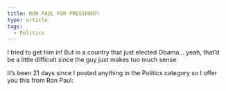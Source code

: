 ```yaml
---
title: RON PAUL FOR PRESIDENT!
type: article
tags:
  - Politics
---
```


I tried to get him in! But in a country that just elected Obama… yeah, that’d be a little difficult since the guy just makes too much sense.

It’s been 21 days since I posted anything in the Politics category so I offer you this from Ron Paul:
